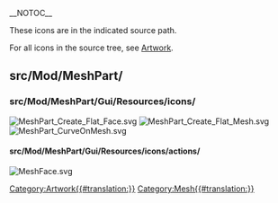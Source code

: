 __NOTOC__
<languages/>
<translate>

<!--T:1-->
These icons are in the indicated source path. 

<!--T:2-->
For all icons in the source tree, see [[Artwork|Artwork]].

== src/Mod/MeshPart/ == <!--T:3-->

=== src/Mod/MeshPart/Gui/Resources/icons/ === <!--T:6-->

</translate>
[[File:MeshPart_Create_Flat_Face.svg]]
[[File:MeshPart_Create_Flat_Mesh.svg]]
[[File:MeshPart_CurveOnMesh.svg]]
<translate>

==== src/Mod/MeshPart/Gui/Resources/icons/actions/ ==== <!--T:4-->

</translate>
[[File:MeshFace.svg]]
<translate>


</translate>
[[Category:Artwork{{#translation:}}]]
<noinclude>[[Category:Mesh{{#translation:}}]]</noinclude> <!-- we don't want this transcluded -->